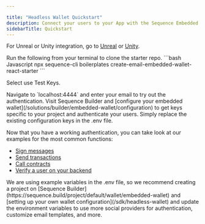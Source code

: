 ```yaml
---

title: "Headless Wallet Quickstart"
description: Connect your users to your App with the Sequence Embedded Wallet.
sidebarTitle: Quickstart
---
```


For Unreal or Unity integration, go to [Unreal](/sdk/unreal/getting_started) or [Unity](/sdk/unity/installation).

<Steps>
<Step title="Clone Starter Repo">
Run the following from your terminal to clone the starter repo.

<CodeGroup>
```bash Javascript
npx sequence-cli boilerplates create-email-embedded-wallet-react-starter
```

Select use Test Keys.

</CodeGroup>
</Step>

<Step title="Connect and Authenticate">
Navigate to `localhost:4444` and enter your email to try out the authentication.
</Step>

<Step title="Add your embedded wallet keys">
Visit Sequence Builder and [configure your embedded wallet](/solutions/builder/embedded-wallet/configuration) to get keys specific to your project and authenticate your users. Simply replace the existing configuration keys in the .env file.
</Step>

<Step title="Use Sequence Embedded Wallets!">

Now that you have a working authentication, you can take look at our examples for the most common functions:
- [Sign messages](/sdk/headless-wallet/use-wallets#sign-messages)
- [Send transactions](/sdk/headless-wallet/use-wallets#send-transactions)
- [Call contracts](/sdk/headless-wallet/use-wallets#call-any-contract)
- [Verify a user on your backend](/sdk/headless-wallet/verification#prerequisite-deployment-of-a-parent-wallet)
</Step>
</Steps>


<Tip>
We are using example variables in the .env file, so we recommend creating a project on [Sequence Builder](https://sequence.build/project/default/wallet/embedded-wallet) and [setting up your own wallet configuration](/sdk/headless-wallet) and update the environment variables to use more social providers for authentication, customize email templates, and more.
</Tip>




